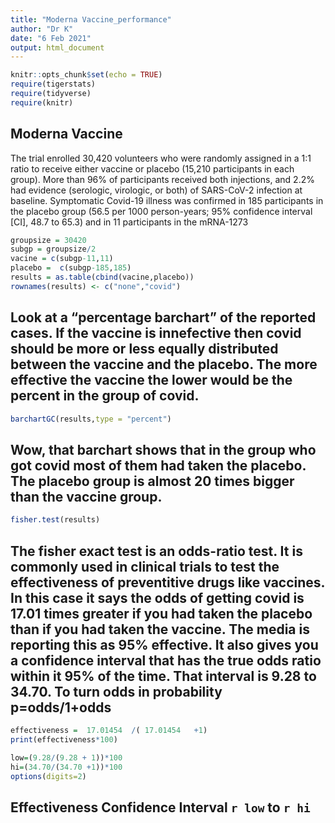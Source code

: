 ```yaml
---
title: "Moderna Vaccine_performance"
author: "Dr K"
date: "6 Feb 2021"
output: html_document
---
```


```r
knitr::opts_chunk$set(echo = TRUE)
require(tigerstats)
require(tidyverse)
require(knitr)
```

## Moderna Vaccine
  
The trial enrolled 30,420 volunteers who were randomly assigned in a 1:1 ratio to receive either vaccine or placebo (15,210 participants in each group). More than 96% of participants received both injections, and 2.2% had evidence (serologic, virologic, or both) of SARS-CoV-2 infection at baseline. Symptomatic Covid-19 illness was confirmed in 185 participants in the placebo group (56.5 per 1000 person-years; 95% confidence interval [CI], 48.7 to 65.3) and in 11 participants in the mRNA-1273

```r
groupsize = 30420
subgp = groupsize/2
vacine = c(subgp-11,11)
placebo =  c(subgp-185,185)
results = as.table(cbind(vacine,placebo))
rownames(results) <- c("none","covid")

```

## Look at a "percentage barchart" of the reported cases.  If the vaccine is innefective then covid should be more or less equally distributed between the vaccine and the placebo.  The more effective the vaccine the lower would be the percent in the group of covid.


```r
barchartGC(results,type = "percent")
```

## Wow, that barchart shows that in the group who got covid most of them had taken the placebo.  The placebo group is almost 20 times bigger than the vaccine group.


```r
fisher.test(results)
```

## The fisher exact test is an odds-ratio test. It is commonly used in clinical trials to test the effectiveness of preventitive drugs like vaccines. In this case it says the odds of getting covid is 17.01 times greater if you had taken the placebo than if you had taken the vaccine. The media is reporting this as 95% effective. It also gives you a confidence interval that has the true odds ratio within it 95% of the time. That interval is 9.28 to 34.70. To turn odds in probability p=odds/1+odds 

```r
effectiveness =  17.01454  /( 17.01454   +1)
print(effectiveness*100)
```

```r
low=(9.28/(9.28 + 1))*100
hi=(34.70/(34.70 +1))*100
options(digits=2)
```

## Effectiveness Confidence Interval `r low`  to `r hi`